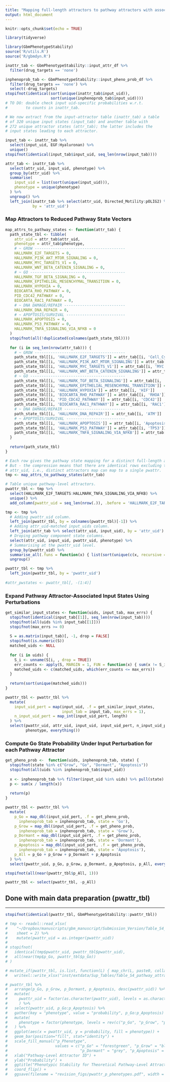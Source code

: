 ```yaml
---
title: "Mapping full-length attractors to pathway attractors with associated pGo"
output: html_document
---
```


```r
knitr::opts_chunk$set(echo = TRUE)
```

```r
library(tidyverse)

library(GbmPhenotypeStability)
source('R/utils.R')
source('R/gbmdyn.R')

inattr_tab <- GbmPhenotypeStability::input_attr_df %>%
  filter(drug_targets == 'none')

inphenoprob_tab <- GbmPhenotypeStability::input_pheno_prob_df %>%
  filter(drug_targets == 'none') %>%
  select(-drug_targets)
stopifnot(identical(sort(unique(inattr_tab$input_uid)), 
                    sort(unique(inphenoprob_tab$input_uid))))
# TO DO: double check input uid-specific probabilities w.r.t.
#        to counts in inattr_tab.

# We now extract from the input-attractor table (inattr_tab) a table
# of 320 unique input states (input_tab) and another table with
# 272 unique attractor states (attr_tab); the latter includes the
# input states leading to each attractor.

input_tab <- inattr_tab %>%
  select(input_uid, EGF:Hyaluronan) %>%
  unique()
stopifnot(identical(input_tab$input_uid, seq_len(nrow(input_tab))))

attr_tab <- inattr_tab %>%
  select(attr_uid, input_uid, phenotype) %>%
  group_by(attr_uid) %>%
  summarise(
    input_uid = list(sort(unique(input_uid))),
    phenotype = unique(phenotype)
  ) %>%
  ungroup() %>%
  left_join(inattr_tab %>% select(attr_uid, Directed_Motility:pOLIG2) %>% unique(), 
            by = 'attr_uid')
```


### Map Attractors to Reduced Pathway State Vectors
```r
map_attrs_to_pathway_states <- function(attr_tab) {
  path_state_tbl <- tibble(
    attr_uid = attr_tab$attr_uid,
    phenotype = attr_tab$phenotype,
    # ~ GROW ----------------------------------------
    HALLMARK_E2F_TARGETS = 0,
    HALLMARK_PI3K_AKT_MTOR_SIGNALING = 0,
    HALLMARK_MYC_TARGETS_V1 = 0,
    HALLMARK_WNT_BETA_CATENIN_SIGNALING = 0,
    # ~ GO ------------------------------------------
    HALLMARK_TGF_BETA_SIGNALING = 0,
    HALLMARK_EPITHELIAL_MESENCHYMAL_TRANSITION = 0,
    HALLMARK_HYPOXIA = 0,
    BIOCARTA_RHO_PATHWAY = 0,
    PID_CDC42_PATHWAY = 0,
    BIOCARTA_RAC1_PATHWAY = 0,
    # ~ DNA DAMAGE/REPAIR ---------------------------
    HALLMARK_DNA_REPAIR = 0,
    # ~ APOPTOSIS/SURVIVAL --------------------------
    HALLMARK_APOPTOSIS = 0,
    HALLMARK_P53_PATHWAY = 0,
    HALLMARK_TNFA_SIGNALING_VIA_NFKB = 0
  )
  stopifnot(all(!duplicated(colnames(path_state_tbl))))
  
  for (i in seq_len(nrow(attr_tab))) {
    # ~ GROW ----------------------------------------
    path_state_tbl[[i, 'HALLMARK_E2F_TARGETS']] = attr_tab[[i, 'Cell_Cycle']]
    path_state_tbl[[i, 'HALLMARK_PI3K_AKT_MTOR_SIGNALING']] = attr_tab[[i, 'AKT']]
    path_state_tbl[[i, 'HALLMARK_MYC_TARGETS_V1']] = attr_tab[[i, 'MYC']]
    path_state_tbl[[i, 'HALLMARK_WNT_BETA_CATENIN_SIGNALING']] = attr_tab[[i, 'BetaCatenin_LEF1']]
    # ~ GO ------------------------------------------
    path_state_tbl[[i, 'HALLMARK_TGF_BETA_SIGNALING']] = attr_tab[[i, 'SMAD_2_3_4']]
    path_state_tbl[[i, 'HALLMARK_EPITHELIAL_MESENCHYMAL_TRANSITION']] = attr_tab[[i, 'SNAIL']]
    path_state_tbl[[i, 'HALLMARK_HYPOXIA']] = attr_tab[[i, 'HIF']]
    path_state_tbl[[i, 'BIOCARTA_RHO_PATHWAY']] = attr_tab[[i, 'RHOA']]
    path_state_tbl[[i, 'PID_CDC42_PATHWAY']] = attr_tab[[i, 'CDC42']]
    path_state_tbl[[i, 'BIOCARTA_RAC1_PATHWAY']] = attr_tab[[i, 'RAC1']]
    # ~ DNA DAMAGE/REPAIR ---------------------------
    path_state_tbl[[i, 'HALLMARK_DNA_REPAIR']] = attr_tab[[i, 'ATM']]
    # ~ APOPTOSIS/SURVIVAL --------------------------
    path_state_tbl[[i, 'HALLMARK_APOPTOSIS']] = attr_tab[[i, 'Apoptosis']]
    path_state_tbl[[i, 'HALLMARK_P53_PATHWAY']] = attr_tab[[i, 'TP53']]
    path_state_tbl[[i, 'HALLMARK_TNFA_SIGNALING_VIA_NFKB']] = attr_tab[[i, 'NFKB']]
  }
  
  return(path_state_tbl)
}

# Each row gives the pathway state mapping for a distinct full-length attractor.
# But - the compression means that there are identical rows excluding the 
# attr_uid, i.e., distinct attractors map can map to a single pwattr.
tmp <- map_attrs_to_pathway_states(attr_tab)

# Table unique pathway-level attractors.
pwattr_tbl <- tmp %>%
  select(HALLMARK_E2F_TARGETS:HALLMARK_TNFA_SIGNALING_VIA_NFKB) %>%
  unique() %>%
  add_column(pwattr_uid = seq_len(nrow(.)), .before = 'HALLMARK_E2F_TARGETS')

tmp <- tmp %>%
  # Adding pwattr_uid column.
  left_join(pwattr_tbl, by = colnames(pwattr_tbl)[-1]) %>%
  # Adding attr_uid-matched input_uids column.
  left_join(attr_tab %>% select(attr_uid, input_uid), by = 'attr_uid') %>%
  # Droping pathway component state columns.
  select(attr_uid, input_uid, pwattr_uid, phenotype) %>%
  # Summarising at the pwattr_uid level.
  group_by(pwattr_uid) %>%
  summarise_all(.funs = function(x) { list(sort(unique(c(x, recursive = TRUE)))) }) %>%
  ungroup()

pwattr_tbl <- tmp %>%
  left_join(pwattr_tbl, by = 'pwattr_uid')
  
#attr_pwstates <- pwattr_tbl[, -(1:4)]
```


### Expand Pathway Attractor-Associated Input States Using Perturbations
```r
get_similar_input_states <- function(uids, input_tab, max_errs) {
  stopifnot(identical(input_tab[[1]], seq_len(nrow(input_tab))))
  stopifnot(all(uids %in% input_tab[[1]]))
  stopifnot(max_errs >= 0)
  
  S = as.matrix(input_tab)[, -1, drop = FALSE]
  stopifnot(is.numeric(S))
  matched_uids <- NULL
  
  for (i in uids) {
    S_i <- unname(S[i, , drop = TRUE])
    err_counts <- apply(S, MARGIN = 1, FUN = function(x) { sum(x != S_i) })
    matched_uids <- c(matched_uids, which(err_counts <= max_errs))
  }
  
  return(sort(unique(matched_uids)))
}

pwattr_tbl <- pwattr_tbl %>%
  mutate(
    input_uid_pert = map(input_uid, .f = get_similar_input_states, 
                         input_tab = input_tab, max_errs = 1),
    n_input_uid_pert = map_int(input_uid_pert, length)
  ) %>%
  select(pwattr_uid, attr_uid, input_uid, input_uid_pert, n_input_uid_pert, 
         phenotype, everything())


```


### Compute Go State Probability Under Input Perturbation for each Pathway Attractor
```r
get_pheno_prob <-  function(uids, inphenoprob_tab, state) {
  stopifnot(state %in% c("Grow", "Go", "Dormant", "Apoptosis"))
  stopifnot(all(uids %in% inphenoprob_tab$input_uid))
  
  x <- inphenoprob_tab %>% filter(input_uid %in% uids) %>% pull(state)
  p <- sum(x / length(x))
  
  return(p)
}

pwattr_tbl <- pwattr_tbl %>%
  mutate(
    p_Go = map_dbl(input_uid_pert, .f = get_pheno_prob, 
      inphenoprob_tab = inphenoprob_tab, state = 'Go'),
    p_Grow = map_dbl(input_uid_pert, .f = get_pheno_prob, 
      inphenoprob_tab = inphenoprob_tab, state = 'Grow'),
    p_Dormant = map_dbl(input_uid_pert, .f = get_pheno_prob, 
      inphenoprob_tab = inphenoprob_tab, state = 'Dormant'),
    p_Apoptosis = map_dbl(input_uid_pert, .f = get_pheno_prob, 
      inphenoprob_tab = inphenoprob_tab, state = 'Apoptosis'),
    p_All = p_Go + p_Grow + p_Dormant + p_Apoptosis
  ) %>%
  select(pwattr_uid, p_Go, p_Grow, p_Dormant, p_Apoptosis, p_All, everything())

stopifnot(all(near(pwattr_tbl$p_All, 1)))

pwattr_tbl <- select(pwattr_tbl, -p_All)

```


## Done with main data preparation (pwattr_tbl)

---------------------------------------------------------------------------------------------------

```r
stopifnot(identical(pwattr_tbl, GbmPhenotypeStability::pwattr_tbl))

# tmp <- readxl::read_xlsx(
#    "~/Dropbox/manuscripts/gbm_manuscript/Submission_Version/Table_S4_pathway_attractor_table.xlsx",
#    sheet = 2) %>%
#    mutate(pwattr_uid = as.integer(pwattr_uid))
# 
# stopifnot(
#   identical(tmp$pwattr_uid, pwattr_tbl$pwattr_uid),
#   all(near(tmp$p_Go, pwattr_tbl$p_Go))
# )

# mutate_if(pwattr_tbl, is.list, function(L) { map_chr(L, paste0, collapse = ", ") }) %>%
#   writexl::write_xlsx("inst/extdata/Sup_Tables/Table_S4_pathway_attractor_table.xlsx")
```

```r
# pwattr_tbl %>%
#   arrange(p_Go, p_Grow, p_Dormant, p_Apoptosis, desc(pwattr_uid)) %>%
#   mutate(
#     pwattr_uid = factor(as.character(pwattr_uid), levels = as.character(pwattr_uid))
#     ) %>%
#   select(pwattr_uid, p_Go:p_Apoptosis) %>%
#   gather(key = "phenotype", value = "probability", p_Go:p_Apoptosis) %>%
#   mutate(
#     phenotype = factor(phenotype, levels = rev(c("p_Go", "p_Grow", "p_Dormant", "p_Apoptosis")))
#   ) %>%
#   ggplot(aes(x = pwattr_uid, y = probability, fill = phenotype)) +
#   geom_bar(position="fill", stat="identity") +
#   scale_fill_manual("p_Phenotype", 
#                     values = c("p_Go" = "forestgreen", "p_Grow" = "blue", 
#                                "p_Dormant" = "grey", "p_Apoptosis" = "red")) +
#   xlab("Pathway-Level Attractor ID") +
#   ylab("Probability") +
#   ggtitle("Phenotypic Stability for Theoretical Pathway-Level Attractor States") +
#   coord_flip() +
#   ggsave(filename = "revision_figs/pwattr_p_phenotypes.pdf", width = 8, height = 8)

```

